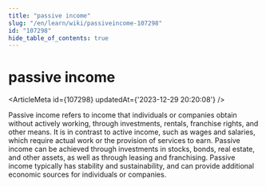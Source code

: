 ```yaml
---
title: "passive income"
slug: "/en/learn/wiki/passiveincome-107298"
id: "107298"
hide_table_of_contents: true
---
```



# passive income

<ArticleMeta id={107298} updatedAt={'2023-12-29 20:20:08'} />
<div className='border-solid border-b border-t-0 my-4 border-[var(--ifm-color-gray-300)]' />

Passive income refers to income that individuals or companies obtain without actively working, through investments, rentals, franchise rights, and other means. It is in contrast to active income, such as wages and salaries, which require actual work or the provision of services to earn. Passive income can be achieved through investments in stocks, bonds, real estate, and other assets, as well as through leasing and franchising. Passive income typically has stability and sustainability, and can provide additional economic sources for individuals or companies.
